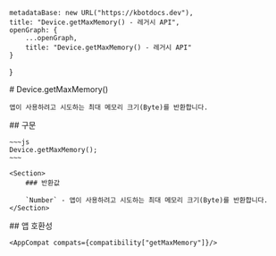 
    metadataBase: new URL("https://kbotdocs.dev"),
    title: "Device.getMaxMemory() - 레거시 API",
    openGraph: {
        ...openGraph,
        title: "Device.getMaxMemory() - 레거시 API"
    }
}

<Section>
    # Device.getMaxMemory()

    앱이 사용하려고 시도하는 최대 메모리 크기(Byte)를 반환합니다.
</Section>
<Section>
    ## 구문

    ~~~js
    Device.getMaxMemory();
    ~~~

    <Section>
        ### 반환값

        `Number` - 앱이 사용하려고 시도하는 최대 메모리 크기(Byte)를 반환합니다.
    </Section>
</Section>
<Section>
    ## 앱 호환성

    <AppCompat compats={compatibility["getMaxMemory"]}/>
</Section>